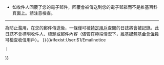 {{Ivmbox
|border=steelblue
|extracss=font-size: 90%;
|1=[[File:Mail-send-receive.svg|right]]
您可以使用下面的表單給這位維基百科用戶傳送一封電子郵件。您在[[Special:Preferences|{{int:mypreferences}}]]中輸入的電子郵件地址'''將會'''在郵件的「發件人」欄中顯示，以便於收件人回覆。如果您不希望自己的電子郵件地址被透漏給收件人，請不要傳送此郵件，您亦可在該用戶的對話頁上與其交流。

; 請牢記：
* 除非您要傳送的內容包含機密資訊，否則一般來說在用戶對話頁上留言是較好的選擇。
* 用戶可能會為維基百科開設一專門的郵件地址，並可能不會經常檢視。在等待回覆時請耐心。
* 您可在該用戶的對話頁上留言表明您已向他傳送電子郵件<!--，如可使用{{tl|You've got mail}}模板-->。
* 如果您要談論某一條目，請務必包含完整頁面標題或連結。
* 郵件將會以純文字發出，維基標記（如<tt><nowiki>[[連結|連結]]</nowiki></tt>）和HTML代碼均不會工作。
* {{!xt|1=您的電子郵件地址'''將會'''被透漏給收件人。}}
* 如收件人回覆了您的電子郵件，回覆會被傳送到您的電子郵箱而不是維基百科頁面上。請注意檢查。
<hr />
為防止濫用，在您的郵件傳送後，一條僅可被[[WP:用户查核|特定用戶]]查閱的日誌將會被記錄。此日誌不會標明收件人、標題或郵件內容（儘管在極端情況下，[[m:System_administrators|維基媒體基金會僱員]]可檢查收信用戶）。
}}{{#ifexist:User:$1/Emailnotice
 |{{User:$1/Emailnotice}}
}}